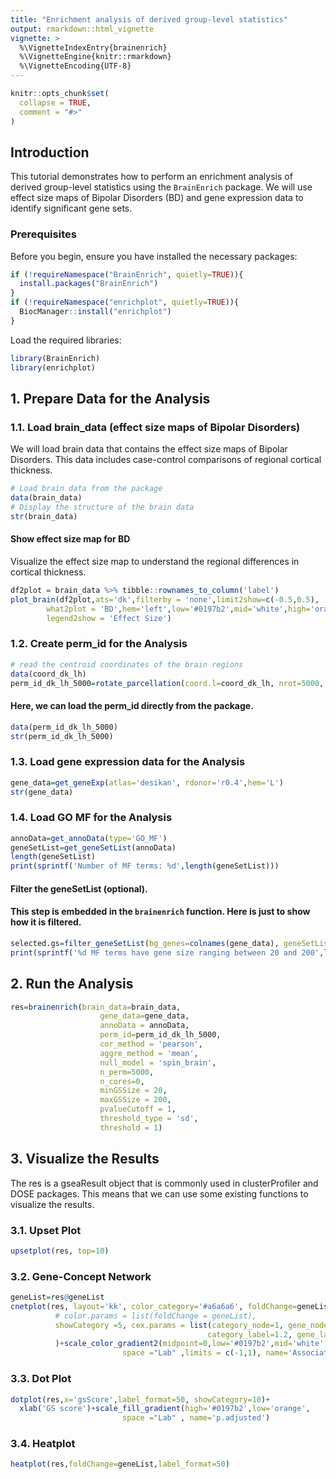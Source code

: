 ```yaml
---
title: "Enrichment analysis of derived group-level statistics"
output: rmarkdown::html_vignette
vignette: >
  %\VignetteIndexEntry{brainenrich}
  %\VignetteEngine{knitr::rmarkdown}
  %\VignetteEncoding{UTF-8}
---
```


```r
knitr::opts_chunk$set(
  collapse = TRUE,
  comment = "#>"
)
```

## Introduction

This tutorial demonstrates how to perform an enrichment analysis of derived group-level statistics using the `BrainEnrich` package. We will use effect size maps of Bipolar Disorders (BD) and gene expression data to identify significant gene sets.

### Prerequisites

Before you begin, ensure you have installed the necessary packages:

```r
if (!requireNamespace("BrainEnrich", quietly=TRUE)){
  install.packages("BrainEnrich")
}
if (!requireNamespace("enrichplot", quietly=TRUE)){
  BiocManager::install("enrichplot")
}
```

Load the required libraries:

```r
library(BrainEnrich)
library(enrichplot)
```

## 1. Prepare Data for the Analysis

### 1.1. Load brain_data (effect size maps of Bipolar Disorders)

We will load brain data that contains the effect size maps of Bipolar Disorders. This data includes case-control comparisons of regional cortical thickness.

```r
# Load brain data from the package
data(brain_data)
# Display the structure of the brain data
str(brain_data)
```

#### Show effect size map for BD

Visualize the effect size map to understand the regional differences in cortical thickness.

```r
df2plot = brain_data %>% tibble::rownames_to_column('label')
plot_brain(df2plot,ats='dk',filterby = 'none',limit2show=c(-0.5,0.5), 
        what2plot = 'BD',hem='left',low='#0197b2',mid='white',high='orange',
        legend2show = 'Effect Size')
```

### 1.2. Create perm_id for the Analysis

```r
# read the centroid coordinates of the brain regions
data(coord_dk_lh)
perm_id_dk_lh_5000=rotate_parcellation(coord.l=coord_dk_lh, nrot=5000, seed=2024)
```

#### Here, we can load the perm_id directly from the package.

```r
data(perm_id_dk_lh_5000)
str(perm_id_dk_lh_5000)
```

### 1.3. Load gene expression data for the Analysis

```r
gene_data=get_geneExp(atlas='desikan', rdonor='r0.4',hem='L')
str(gene_data)
```

### 1.4. Load GO MF for the Analysis

```r
annoData=get_annoData(type='GO_MF')
geneSetList=get_geneSetList(annoData)
length(geneSetList)
print(sprintf('Number of MF terms: %d',length(geneSetList)))
```

#### Filter the geneSetList (optional). 
#### This step is embedded in the `brainenrich` function. Here is just to show how it is filtered.

```r
selected.gs=filter_geneSetList(bg_genes=colnames(gene_data), geneSetList=geneSetList, minGSSize=20, maxGSSize=200)
print(sprintf('%d MF terms have gene size ranging between 20 and 200',length(selected.gs)))
```

## 2. Run the Analysis 

```r
res=brainenrich(brain_data=brain_data, 
                    gene_data=gene_data, 
                    annoData = annoData, 
                    perm_id=perm_id_dk_lh_5000, 
                    cor_method = 'pearson',
                    aggre_method = 'mean',
                    null_model = 'spin_brain',
                    n_perm=5000, 
                    n_cores=0,
                    minGSSize = 20, 
                    maxGSSize = 200,
                    pvalueCutoff = 1,
                    threshold_type = 'sd',
                    threshold = 1)
```

## 3. Visualize the Results

The res is a gseaResult object that is commonly used in clusterProfiler and DOSE packages. This means that we can use some existing functions to visualize the results.

### 3.1. Upset Plot

```r
upsetplot(res, top=10)
```

### 3.2. Gene-Concept Network

```r
geneList=res@geneList
cnetplot(res, layout='kk', color_category='#a6a6a6', foldChange=geneList,
          # color.params = list(foldChange = geneList),
          showCategory =5, cex.params = list(category_node=1, gene_node=0.75,
                                            category_label=1.2, gene_label=0.6),
          )+scale_color_gradient2(midpoint=0,low='#0197b2',mid='white',high='orange',
                         space ="Lab" ,limits = c(-1,1), name='Association')
```

### 3.3. Dot Plot

```r
dotplot(res,x='gsScore',label_format=50, showCategory=10)+
  xlab('GS score')+scale_fill_gradient(high='#0197b2',low='orange',
                         space ="Lab" , name='p.adjusted')
```

### 3.4. Heatplot 

```r
heatplot(res,foldChange=geneList,label_format=50)
```